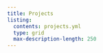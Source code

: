```yaml
---
title: Projects
listing:
  contents: projects.yml
  type: grid
  max-description-length: 250
---
```

